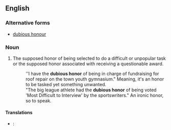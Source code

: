==English==

===Alternative forms===
* [[dubious honour]]

===Noun===
{{en-noun|head=[[dubious]] [[honor]]}}

# The supposed honor of being selected to do a difficult or unpopular task or the supposed honor associated with receiving a questionable award. 
#: ''I have the '''dubious honor''' of being in charge of fundraising for roof repair on the town youth gymnasium."  Meaning, it's an honor to be tasked yet something unwanted.
#:"The big league athlete had the '''dubious honor''' of being voted 'Most Difficult to Interview' by the sportswriters."   An ironic honor, so to speak.

====Translations====
{{trans-top|supposed honor}}
* {{ttbc|ro}}: {{tø|ro|[[dubios|dubioasă]] [[onoare]]|f}} <!-- was "[[dubios|dubioasă]] [[onoare]]" - assumed sum-of-parts; if an idiom, remove the wikilinks to the individual words. see [[User:Kephir/gadgets/xte#Translation_fixing]] -->
{{trans-mid}}
{{trans-bottom}}